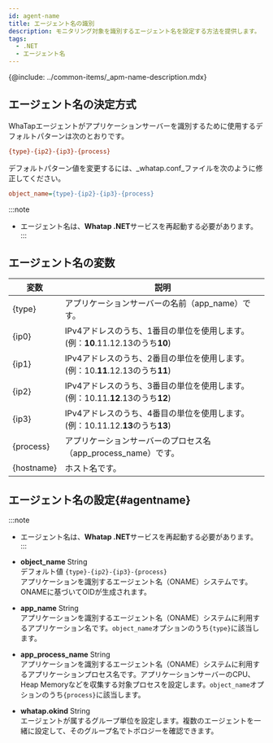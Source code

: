 ```yaml
---
id: agent-name
title: エージェント名の識別
description: モニタリング対象を識別するエージェント名を設定する方法を提供します。
tags:
  - .NET
  - エージェント名
---
```


{@include: ../common-items/_apm-name-description.mdx}

## エージェント名の決定方式

WhaTapエージェントがアプリケーションサーバーを識別するために使用するデフォルトパターンは次のとおりです。

```ini title='기본 패턴'
{type}-{ip2}-{ip3}-{process}
```

デフォルトパターン値を変更するには、_whatap.conf_ファイルを次のように修正してください。

```ini title='whatap.conf'
object_name={type}-{ip2}-{ip3}-{process}
```

:::note

-   エージェント名は、**Whatap .NET**サービスを再起動する必要があります。 
    :::

## エージェント名の変数

| 変数         | 説明                                                                      |
| ---------- | ----------------------------------------------------------------------- |
| {type}     | アプリケーションサーバーの名前（app_name）です。                                            |
| {ip0}      | IPv4アドレスのうち、1番目の単位を使用します。(例：**10**.11.12.13のうち**10**)                   |
| {ip1}      | IPv4アドレスのうち、2番目の単位を使用します。(例：10.**11**.12.13のうち**11**)                   |
| {ip2}      | IPv4アドレスのうち、3番目の単位を使用します。(例：10.11.**12**.13のうち**12**)                   |
| {ip3}      | IPv4アドレスのうち、4番目の単位を使用します。(例：10.11.12.**13**のうち**13**)                   |
| {process}  | アプリケーションサーバーのプロセス名（app_process_name）です。                                 |
| {hostname} | ホスト名です。                                                                 |

## エージェント名の設定{#agentname}

:::note

-   エージェント名は、**Whatap .NET**サービスを再起動する必要があります。 
    :::

-   **object_name** <span class='type'>String</span><br/>
    デフォルト値 `{type}-{ip2}-{ip3}-{process}`<br/>
    アプリケーションを識別するエージェント名（ONAME）システムです。ONAMEに基づいてOIDが生成されます。

-   **app_name** <span class='type'>String</span><br/>
    アプリケーションを識別するエージェント名（ONAME）システムに利用するアプリケーション名です。`object_name`オプションのうち`{type}`に該当します。

-   **app_process_name** <span class='type'>String</span><br/>
    アプリケーションを識別するエージェント名（ONAME）システムに利用するアプリケーションプロセス名です。アプリケーションサーバーのCPU、Heap Memoryなどを収集する対象プロセスを設定します。`object_name`オプションのうち`{process}`に該当します。

-   **whatap.okind** <span class='type'>String</span><br/>
     エージェントが属するグループ単位を設定します。複数のエージェントを一緒に設定して、そのグループ名でトポロジーを確認できます。
